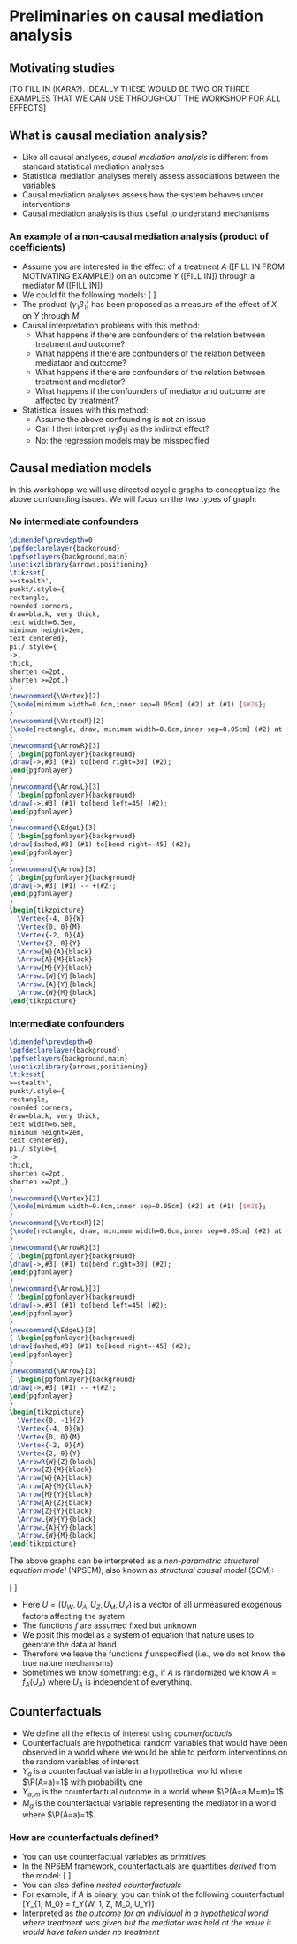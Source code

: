 # Preliminaries on causal mediation analysis {#mediation}

## Motivating studies

[TO FILL IN (KARA?). IDEALLY THESE WOULD BE TWO OR THREE EXAMPLES THAT WE CAN USE THROUGHOUT THE WORKSHOP FOR ALL EFFECTS]



## What is causal mediation analysis?

- Like all causal analyses, _causal mediation analysis_ is different from standard statistical mediation analyses
- Statistical mediation analyses merely assess associations between the variables
- Causal mediation analyses assess how the system behaves under interventions
- Causal mediation analysis is thus useful to understand mechanisms

### An example of a non-causal mediation analysis (product of coefficients)

- Assume you are interested in the effect of a treatment $A$ ([FILL IN FROM MOTIVATING EXAMPLE]) on an outcome $Y$ ([FILL IN]) through a mediator $M$ ([FILL IN])
- We could fit the following models:
\[
\begin{align}
\E(Y\mid A=a) & = \alpha_0 + \alpha_1 a\\
\E(M\mid A=a) & = \gamma_0 + \gamma_1 a\\
\E(Y\mid M=m, A=a) & = \beta_0 + \beta_1 m + \beta_2 a
\end{align}
\]
- The product $(\gamma_1\beta_1)$ has been proposed as a measure of the effect of $X$ on $Y$ through $M$
- Causal interpretation problems with this method:
  - What happens if there are confounders of the relation between treatment and outcome?
  - What happens if there are confounders of the relation between mediataor and outcome?
  - What happens if there are confounders of the relation between treatment and mediator?
  - What happens if the confounders of mediator and outcome are affected by treatment?
- Statistical issues with this method:
  - Assume the above confounding is not an issue
  - Can I then interpret $(\gamma_1\beta_1)$ as the indirect effect?
  - No: the regression models may be misspecified

## Causal mediation models

In this workshopp we will use directed acyclic graphs to conceptualize 
the above confounding issues. We will focus on the two types of graph:

### No intermediate confounders

```tikz
\dimendef\prevdepth=0
\pgfdeclarelayer{background}
\pgfsetlayers{background,main}
\usetikzlibrary{arrows,positioning}
\tikzset{
>=stealth',
punkt/.style={
rectangle,
rounded corners,
draw=black, very thick,
text width=6.5em,
minimum height=2em,
text centered},
pil/.style={
->,
thick,
shorten <=2pt,
shorten >=2pt,}
}
\newcommand{\Vertex}[2]
{\node[minimum width=0.6cm,inner sep=0.05cm] (#2) at (#1) {$#2$};
}
\newcommand{\VertexR}[2]
{\node[rectangle, draw, minimum width=0.6cm,inner sep=0.05cm] (#2) at (#1) {$#2$};
}
\newcommand{\ArrowR}[3]
{ \begin{pgfonlayer}{background}
\draw[->,#3] (#1) to[bend right=30] (#2);
\end{pgfonlayer}
}
\newcommand{\ArrowL}[3]
{ \begin{pgfonlayer}{background}
\draw[->,#3] (#1) to[bend left=45] (#2);
\end{pgfonlayer}
}
\newcommand{\EdgeL}[3]
{ \begin{pgfonlayer}{background}
\draw[dashed,#3] (#1) to[bend right=-45] (#2);
\end{pgfonlayer}
}
\newcommand{\Arrow}[3]
{ \begin{pgfonlayer}{background}
\draw[->,#3] (#1) -- +(#2);
\end{pgfonlayer}
}
\begin{tikzpicture}
  \Vertex{-4, 0}{W}
  \Vertex{0, 0}{M}
  \Vertex{-2, 0}{A}
  \Vertex{2, 0}{Y}
  \Arrow{W}{A}{black}
  \Arrow{A}{M}{black}
  \Arrow{M}{Y}{black}
  \ArrowL{W}{Y}{black}
  \ArrowL{A}{Y}{black}
  \ArrowL{W}{M}{black}
\end{tikzpicture}
```
### Intermediate confounders

```tikz
\dimendef\prevdepth=0
\pgfdeclarelayer{background}
\pgfsetlayers{background,main}
\usetikzlibrary{arrows,positioning}
\tikzset{
>=stealth',
punkt/.style={
rectangle,
rounded corners,
draw=black, very thick,
text width=6.5em,
minimum height=2em,
text centered},
pil/.style={
->,
thick,
shorten <=2pt,
shorten >=2pt,}
}
\newcommand{\Vertex}[2]
{\node[minimum width=0.6cm,inner sep=0.05cm] (#2) at (#1) {$#2$};
}
\newcommand{\VertexR}[2]
{\node[rectangle, draw, minimum width=0.6cm,inner sep=0.05cm] (#2) at (#1) {$#2$};
}
\newcommand{\ArrowR}[3]
{ \begin{pgfonlayer}{background}
\draw[->,#3] (#1) to[bend right=30] (#2);
\end{pgfonlayer}
}
\newcommand{\ArrowL}[3]
{ \begin{pgfonlayer}{background}
\draw[->,#3] (#1) to[bend left=45] (#2);
\end{pgfonlayer}
}
\newcommand{\EdgeL}[3]
{ \begin{pgfonlayer}{background}
\draw[dashed,#3] (#1) to[bend right=-45] (#2);
\end{pgfonlayer}
}
\newcommand{\Arrow}[3]
{ \begin{pgfonlayer}{background}
\draw[->,#3] (#1) -- +(#2);
\end{pgfonlayer}
}
\begin{tikzpicture}
  \Vertex{0, -1}{Z}
  \Vertex{-4, 0}{W}
  \Vertex{0, 0}{M}
  \Vertex{-2, 0}{A}
  \Vertex{2, 0}{Y}
  \ArrowR{W}{Z}{black}
  \Arrow{Z}{M}{black}
  \Arrow{W}{A}{black}
  \Arrow{A}{M}{black}
  \Arrow{M}{Y}{black}
  \Arrow{A}{Z}{black}
  \Arrow{Z}{Y}{black}
  \ArrowL{W}{Y}{black}
  \ArrowL{A}{Y}{black}
  \ArrowL{W}{M}{black}
\end{tikzpicture}
```

The above graphs can be interpreted as a _non-parametric structural
equation model_ (NPSEM), also known as _structural causal model_ (SCM):

\[
\begin{align}
W & = f_W(U_W)\\
A & = f_A(W, U_A)\\
Z & = f_Z(W, A, U_Z)\\
M & = f_M(W, A, Z, U_M)\\
Y & = f_Y(W, A, Z, M, U_Y)
\end{align}
\]

- Here $U=(U_W, U_A, U_Z, U_M, U_Y)$ is a vector of all unmeasured exogenous factors affecting the system
- The functions $f$ are assumed fixed but unknown
- We posit this model as a system of equation that nature uses to geenrate the data at hand
- Therefore we leave the functions $f$ unspecified (i.e., we do not know the true nature mechanisms)
- Sometimes we know something: e.g., if $A$ is randomized we know $A=f_A(U_A)$ where $U_A$ is independent of everything.

## Counterfactuals

- We define all the effects of interest using
_counterfactuals_
- Counterfactuals are hypothetical random variables
that would have been observed in a world where we would be able to
perform interventions on the random variables of interest
- $Y_a$ is a counterfactual variable in a hypothetical world
where $\P(A=a)=1$ with probability one
- $Y_{a,m}$ is the
counterfactual outcome in a world where $\P(A=a,M=m)=1$
- $M_a$ is the counterfactual variable representing the mediator in a world where
$\P(A=a)=1$.

### How are counterfactuals defined?

- You can use counterfactual variables as _primitives_
- In the NPSEM framework, counterfactuals are quantities _derived_ from the
model:
\[
\begin{align}
Y_a  &= f_Y(W, a, Z, M, U_Y)\\
Y_{a,m}  &= f_Y(W, a, Z, m, U_Y)\\
M_a  &= f_M(W, a, Z, U_M)
\end{align}
\]
- You can also define _nested counterfactuals_
- For example, if $A$ is binary, you can think of the following counterfactual
\[Y_{1, M_0} = f_Y(W, 1, Z, M_0, U_Y)\]
- Interpreted as _the outcome for an individual in a hypothetical world where treatment was given but the mediator was held at the value it would have taken under no treatment_

